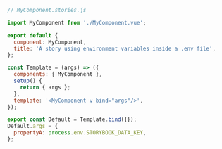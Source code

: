 ```js
// MyComponent.stories.js

import MyComponent from './MyComponent.vue';

export default {
  component: MyComponent,
  title: 'A story using environment variables inside a .env file',
};

const Template = (args) => ({
  components: { MyComponent },
  setup() {
    return { args };
  },
  template: '<MyComponent v-bind="args"/>',
});

export const Default = Template.bind({});
Default.args = {
  propertyA: process.env.STORYBOOK_DATA_KEY,
};
```